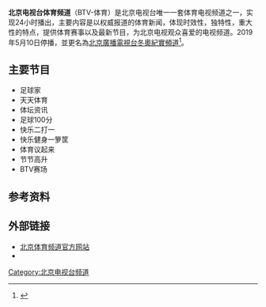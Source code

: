 {{refimprove|time=2018-06-30T10:52:16+00:00}}
{{頻道資訊
| 頻道名稱         = 北京电视台体育频道<br>BTV-体育
| 所屬國家         = {{PRC}}
| 總部所在         = [[北京市|北京市]]朝阳区CBD核心区建国路98号（2009年4月1日之后）<br>北京市海淀区西三环北路（之前）
| 播放地區         = [[北京市|北京市]]
| 開播日期         = 
| 停播日期         = 2019年5月10日
| 收視率           = 
| 收視率調查時間   = 
| 收視率資料來源   = 
| 頻道口號         = 
| 擁有者           = [[北京电视台|北京电视台]]
| 持股者           = 
| 前頻道名稱       = 
| 被取代名稱       = 
| 集團同類頻道     = 
| 重播服務頻道     = 
| 頻道官方網站     = https://web.archive.org/web/20141201091428/http://tv.brtn.cn/btvsports/
| 有線電視供應商01 = [[歌华有线|歌华有线]]
| 有線電視頻道數01 = 标清版(16:9)：26频道<br/>高清版(16:9)：623频道
}}
'''北京电视台体育频道'''（BTV-体育）是北京电视台唯一一套体育电视频道之一，实现24小时播出，主要内容是以权威报道的体育新闻，体现时效性，独特性，重大性的特点，提供体育赛事以及最新节目，为北京电视观众喜爱的电视频道。2019年5月10日停播，並更名為[[北京廣播電視台冬奧紀實頻道|北京廣播電視台冬奧紀實頻道]]<ref>{{cite news |title=BTV体育改版后国安直播调整 新闻频道直播战深足 |url=http://sports.sina.com.cn/china/j/2019-05-10/doc-ihvhiews1114461.shtml |publisher=新浪体育 |accessdate=2020-06-21 |archive-date=2020-06-22 |archive-url=https://web.archive.org/web/20200622162814/http://sports.sina.com.cn/china/j/2019-05-10/doc-ihvhiews1114461.shtml |dead-url=no }}</ref>。

==主要节目==
*足球家
*天天体育
*体坛资讯
*足球100分
*快乐二打一
*快乐健身一箩筐
*体育议起来
*节节高升
*BTV赛场

==参考资料==
{{reflist}}

==外部链接==
*[https://web.archive.org/web/20141201091428/http://tv.brtn.cn/btvsports/ 北京体育频道官方网站]
*{{Cite web |url=http://www.allchina.cn/tv/TvGrade0-4497.html |title=北京电视台体育频道简介 |publisher=媒体资源网 |accessdate=2014-12-16 |archive-date=2018-06-30 |archive-url=https://web.archive.org/web/20180630161641/http://www.allchina.cn/tv/TvGrade0-4497.html |dead-url=no }}

{{北京电视台}}
{{电视小作品}}

[[Category:北京电视台频道|Category:北京电视台频道]]
